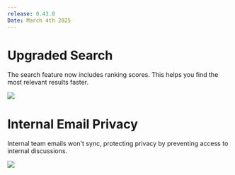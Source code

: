 ```yaml
---
release: 0.43.0
Date: March 4th 2025
---
```


# Upgraded Search

The search feature now includes ranking scores. This helps you find the most relevant results faster.

![](/images/releases/0.43/0.43-search-upgrade.png)

# Internal Email Privacy

Internal team emails won't sync, protecting privacy by preventing access to internal discussions.

![](/images/releases/0.43/0.43-email-privacy.png)